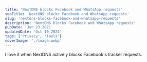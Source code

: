 ```yaml
---
title: 'NextDNS blocks Facebook and WhatsApp requests'
seoTitle: 'NextDNS blocks Facebook and WhatsApp requests'
slug: 'nextdns-blocks-facebook-and-whatsapp-requests'
description: 'NextDNS blocks Facebook and WhatsApp requests'
pubDate: 'Jan 23 2021'
updatedDate: 'Oct 10 2024'
tags: ['Privacy', 'Tools']
coverImage: './image.webp'
---
```



I love it when NextDNS actively blocks Facebook's tracker requests.

<R2Image
	imageKey='blog/assets/nextdns-blocks-facebook-and-whatsapp-requests-11b1638e-cd98-80c4-a61f-d109d2803c43.png'
	alt='A screenshot of NextDNS actively blocking Facebook’s tracker requests.'
/>
